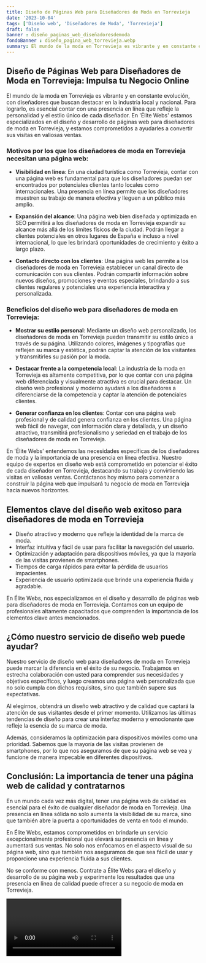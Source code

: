 ```yaml
---
title: Diseño de Páginas Web para Diseñadores de Moda en Torrevieja
date: '2023-10-04'
tags: ['Diseño web', 'Diseñadores de Moda', 'Torrevieja']
draft: false
banner : diseño_paginas_web_diseñadoresdemoda
fondoBanner : diseño_pagina_web_torrevieja.webp
summary: El mundo de la moda en Torrevieja es vibrante y en constante evolución, con diseñadores que buscan destacar en la industria local y nacional. Para lograrlo, es esencial contar con una presencia en línea que refleje la personalidad y el estilo único de cada diseñador. En 'Élite Webs' estamos especializados en el diseño y desarrollo de páginas web para diseñadores de moda en Torrevieja, y estamos comprometidos a ayudarles a convertir sus visitas en valiosas ventas.
---
```


## Diseño de Páginas Web para Diseñadores de Moda en Torrevieja: Impulsa tu Negocio Online

El mundo de la moda en Torrevieja es vibrante y en constante evolución, con diseñadores que buscan destacar en la industria local y nacional. Para lograrlo, es esencial contar con una presencia en línea que refleje la personalidad y el estilo único de cada diseñador. En 'Élite Webs' estamos especializados en el diseño y desarrollo de páginas web para diseñadores de moda en Torrevieja, y estamos comprometidos a ayudarles a convertir sus visitas en valiosas ventas.

### Motivos por los que los diseñadores de moda en Torrevieja necesitan una página web:

- **Visibilidad en línea**: En una ciudad turística como Torrevieja, contar con una página web es fundamental para que los diseñadores puedan ser encontrados por potenciales clientes tanto locales como internacionales. Una presencia en línea permite que los diseñadores muestren su trabajo de manera efectiva y lleguen a un público más amplio.

- **Expansión del alcance**: Una página web bien diseñada y optimizada en SEO permitirá a los diseñadores de moda en Torrevieja expandir su alcance más allá de los límites físicos de la ciudad. Podrán llegar a clientes potenciales en otros lugares de España e incluso a nivel internacional, lo que les brindará oportunidades de crecimiento y éxito a largo plazo.

- **Contacto directo con los clientes**: Una página web les permite a los diseñadores de moda en Torrevieja establecer un canal directo de comunicación con sus clientes. Podrán compartir información sobre nuevos diseños, promociones y eventos especiales, brindando a sus clientes regulares y potenciales una experiencia interactiva y personalizada.

### Beneficios del diseño web para diseñadores de moda en Torrevieja:

- **Mostrar su estilo personal**: Mediante un diseño web personalizado, los diseñadores de moda en Torrevieja pueden transmitir su estilo único a través de su página. Utilizando colores, imágenes y tipografías que reflejen su marca y estética, podrán captar la atención de los visitantes y transmitirles su pasión por la moda.

- **Destacar frente a la competencia local**: La industria de la moda en Torrevieja es altamente competitiva, por lo que contar con una página web diferenciada y visualmente atractiva es crucial para destacar. Un diseño web profesional y moderno ayudará a los diseñadores a diferenciarse de la competencia y captar la atención de potenciales clientes.

- **Generar confianza en los clientes**: Contar con una página web profesional y de calidad genera confianza en los clientes. Una página web fácil de navegar, con información clara y detallada, y un diseño atractivo, transmitirá profesionalismo y seriedad en el trabajo de los diseñadores de moda en Torrevieja.

En 'Élite Webs' entendemos las necesidades específicas de los diseñadores de moda y la importancia de una presencia en línea efectiva. Nuestro equipo de expertos en diseño web está comprometido en potenciar el éxito de cada diseñador en Torrevieja, destacando su trabajo y convirtiendo las visitas en valiosas ventas. Contáctanos hoy mismo para comenzar a construir la página web que impulsará tu negocio de moda en Torrevieja hacia nuevos horizontes.

<GifSeo />

<Cta />

## Elementos clave del diseño web exitoso para diseñadores de moda en Torrevieja

- Diseño atractivo y moderno que refleje la identidad de la marca de moda.
- Interfaz intuitiva y fácil de usar para facilitar la navegación del usuario.
- Optimización y adaptación para dispositivos móviles, ya que la mayoría de las visitas provienen de smartphones.
- Tiempos de carga rápidos para evitar la pérdida de usuarios impacientes.
- Experiencia de usuario optimizada que brinde una experiencia fluida y agradable.

En Élite Webs, nos especializamos en el diseño y desarrollo de páginas web para diseñadores de moda en Torrevieja. Contamos con un equipo de profesionales altamente capacitados que comprenden la importancia de los elementos clave antes mencionados.

## ¿Cómo nuestro servicio de diseño web puede ayudar?

Nuestro servicio de diseño web para diseñadores de moda en Torrevieja puede marcar la diferencia en el éxito de su negocio. Trabajamos en estrecha colaboración con usted para comprender sus necesidades y objetivos específicos, y luego creamos una página web personalizada que no solo cumpla con dichos requisitos, sino que también supere sus expectativas.

Al elegirnos, obtendrá un diseño web atractivo y de calidad que captará la atención de sus visitantes desde el primer momento. Utilizamos las últimas tendencias de diseño para crear una interfaz moderna y emocionante que refleje la esencia de su marca de moda.

Además, consideramos la optimización para dispositivos móviles como una prioridad. Sabemos que la mayoría de las visitas provienen de smartphones, por lo que nos aseguramos de que su página web se vea y funcione de manera impecable en diferentes dispositivos.

## Conclusión: La importancia de tener una página web de calidad y contratarnos

En un mundo cada vez más digital, tener una página web de calidad es esencial para el éxito de cualquier diseñador de moda en Torrevieja. Una presencia en línea sólida no solo aumenta la visibilidad de su marca, sino que también abre la puerta a oportunidades de venta en todo el mundo.

En Élite Webs, estamos comprometidos en brindarle un servicio excepcionalmente profesional que elevará su presencia en línea y aumentará sus ventas. No solo nos enfocamos en el aspecto visual de su página web, sino que también nos aseguramos de que sea fácil de usar y proporcione una experiencia fluida a sus clientes.

No se conforme con menos. Contrate a Élite Webs para el diseño y desarrollo de su página web y experimente los resultados que una presencia en línea de calidad puede ofrecer a su negocio de moda en Torrevieja.

<Video />

<CtaBot job='Diseñadores de Moda' city='Torrevieja'/>

<Gmaps query='Torrevieja+españa+maps' />
